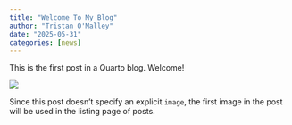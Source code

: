 ```yaml
---
title: "Welcome To My Blog"
author: "Tristan O'Malley"
date: "2025-05-31"
categories: [news]
---
```


This is the first post in a Quarto blog. Welcome!

![](thumbnail.jpg)

Since this post doesn't specify an explicit `image`, the first image in the post will be used in the listing page of posts.
